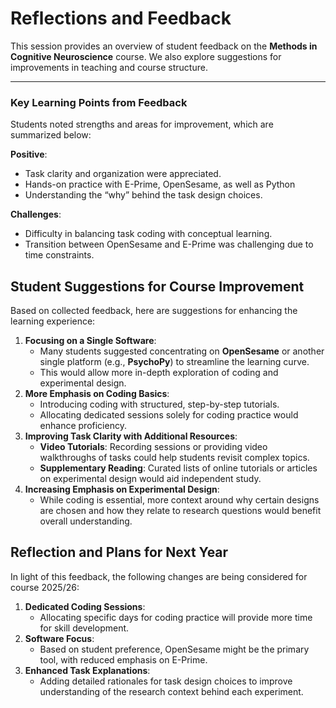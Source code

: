 # Reflections and Feedback {.unnumbered}


This session provides an overview of student feedback on the **Methods in Cognitive Neuroscience** course. We also explore suggestions for improvements in teaching and course structure.

---

### Key Learning Points from Feedback

Students noted strengths and areas for improvement, which are summarized below:

**Positive**:

   - Task clarity and organization were appreciated.
   - Hands-on practice with E-Prime, OpenSesame, as well as Python
   - Understanding the “why” behind the task design choices.


**Challenges**:

  - Difficulty in balancing task coding with conceptual learning.
  - Transition between OpenSesame and E-Prime was challenging due to time constraints.



## Student Suggestions for Course Improvement
Based on collected feedback, here are suggestions for enhancing the learning experience:

1. **Focusing on a Single Software**:
   - Many students suggested concentrating on **OpenSesame** or another single platform (e.g., **PsychoPy**) to streamline the learning curve.
   - This would allow more in-depth exploration of coding and experimental design.

2. **More Emphasis on Coding Basics**:
   - Introducing coding with structured, step-by-step tutorials.
   - Allocating dedicated sessions solely for coding practice would enhance proficiency.

3. **Improving Task Clarity with Additional Resources**:
   - **Video Tutorials**: Recording sessions or providing video walkthroughs of tasks could help students revisit complex topics.
   - **Supplementary Reading**: Curated lists of online tutorials or articles on experimental design would aid independent study.

4. **Increasing Emphasis on Experimental Design**:
   - While coding is essential, more context around why certain designs are chosen and how they relate to research questions would benefit overall understanding.



## Reflection and Plans for Next Year

In light of this feedback, the following changes are being considered for course 2025/26:

1. **Dedicated Coding Sessions**:
   - Allocating specific days for coding practice will provide more time for skill development.

2. **Software Focus**:
   - Based on student preference, OpenSesame might be the primary tool, with reduced emphasis on E-Prime.
  
3. **Enhanced Task Explanations**:
   - Adding detailed rationales for task design choices to improve understanding of the research context behind each experiment.

